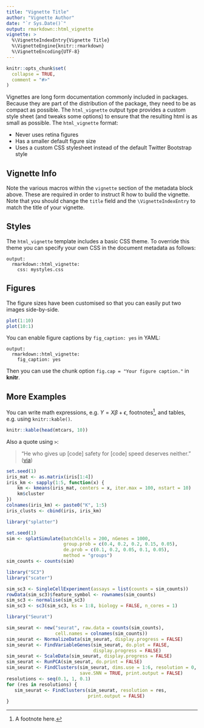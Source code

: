 ```yaml
---
title: "Vignette Title"
author: "Vignette Author"
date: "`r Sys.Date()`"
output: rmarkdown::html_vignette
vignette: >
  %\VignetteIndexEntry{Vignette Title}
  %\VignetteEngine{knitr::rmarkdown}
  %\VignetteEncoding{UTF-8}
---
```


```r
knitr::opts_chunk$set(
  collapse = TRUE,
  comment = "#>"
)
```

Vignettes are long form documentation commonly included in packages. Because they are part of the distribution of the package, they need to be as compact as possible. The `html_vignette` output type provides a custom style sheet (and tweaks some options) to ensure that the resulting html is as small as possible. The `html_vignette` format:

- Never uses retina figures
- Has a smaller default figure size
- Uses a custom CSS stylesheet instead of the default Twitter Bootstrap style

## Vignette Info

Note the various macros within the `vignette` section of the metadata block above. These are required in order to instruct R how to build the vignette. Note that you should change the `title` field and the `\VignetteIndexEntry` to match the title of your vignette.

## Styles

The `html_vignette` template includes a basic CSS theme. To override this theme you can specify your own CSS in the document metadata as follows:

    output: 
      rmarkdown::html_vignette:
        css: mystyles.css

## Figures

The figure sizes have been customised so that you can easily put two images side-by-side. 

```r
plot(1:10)
plot(10:1)
```

You can enable figure captions by `fig_caption: yes` in YAML:

    output:
      rmarkdown::html_vignette:
        fig_caption: yes

Then you can use the chunk option `fig.cap = "Your figure caption."` in **knitr**.

## More Examples

You can write math expressions, e.g. $Y = X\beta + \epsilon$, footnotes^[A footnote here.], and tables, e.g. using `knitr::kable()`.

```r
knitr::kable(head(mtcars, 10))
```

Also a quote using `>`:

> "He who gives up [code] safety for [code] speed deserves neither."
([via](https://twitter.com/hadleywickham/status/504368538874703872))

```r
set.seed(1)
iris_mat <- as.matrix(iris[1:4])
iris_km <- sapply(1:5, function(x) {
    km <- kmeans(iris_mat, centers = x, iter.max = 100, nstart = 10)
    km$cluster
})
colnames(iris_km) <- paste0("K", 1:5)
iris_clusts <- cbind(iris, iris_km)
```

```r
library("splatter")

set.seed(1)
sim <- splatSimulate(batchCells = 200, nGenes = 1000,
                     group.prob = c(0.4, 0.2, 0.2, 0.15, 0.05),
                     de.prob = c(0.1, 0.2, 0.05, 0.1, 0.05),
                     method = "groups")
sim_counts <- counts(sim)
```

```r
library("SC3")
library("scater")

sim_sc3 <- SingleCellExperiment(assays = list(counts = sim_counts))
rowData(sim_sc3)$feature_symbol <- rownames(sim_counts)
sim_sc3 <- normalise(sim_sc3)
sim_sc3 <- sc3(sim_sc3, ks = 1:8, biology = FALSE, n_cores = 1)
```

```r
library("Seurat")

sim_seurat <- new("seurat", raw.data = counts(sim_counts),
                  cell.names = colnames(sim_counts))
sim_seurat <- NormalizeData(sim_seurat, display.progress = FALSE)
sim_seurat <- FindVariableGenes(sim_seurat, do.plot = FALSE,
                                display.progress = FALSE)
sim_seurat <- ScaleData(sim_seurat, display.progress = FALSE)
sim_seurat <- RunPCA(sim_seurat, do.print = FALSE)
sim_seurat <- FindClusters(sim_seurat, dims.use = 1:6, resolution = 0,
                           save.SNN = TRUE, print.output = FALSE)
resolutions <- seq(0.1, 1, 0.1)
for (res in resolutions) {
   sim_seurat <- FindClusters(sim_seurat, resolution = res,
                              print.output = FALSE)
}
```

